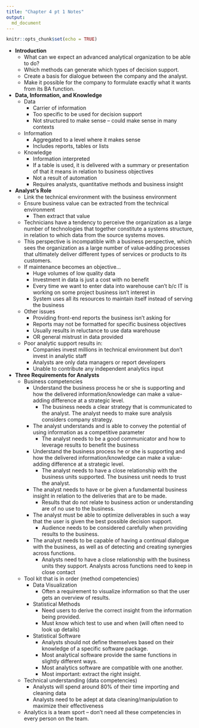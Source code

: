 ```yaml
---
title: "Chapter 4 pt 1 Notes"
output:
  md_document
---
```


```r
knitr::opts_chunk$set(echo = TRUE)
```

* **Introduction**
    * What can we expect an advanced analytical organization to be able to do?
    * Which methods can generate which types of decision support.
    * Create a basis for dialogue between the company and the analyst.
    * Make it possible for the company to formulate exactly what it wants from its BA function.
* **Data, Information, and Knowledge**
    * Data
        * Carrier of information
        * Too specific to be used for decision support
        * Not structured to make sense – could make sense in many contexts
    * Information
        * Aggregated to a level where it makes sense
        * Includes reports, tables or lists
    * Knowledge
        * Information interpreted
        * If a table is used, it is delivered with a summary or presentation of that it means in relation to business objectives
        * Not a result of automation
        * Requires analysts, quantitative methods and business insight
* **Analyst's Role**
    * Link the technical environment with the business environment
    * Ensure business value can be extracted from the technical environment
        * Then extract that value
    * Technicians have a tendency to perceive the organization as a large number of technologies that together constitute a systems structure, in relation to which data from the source systems moves.
    * This perspective is incompatible with a business perspective, which sees the organization as a large number of value‐adding processes that ultimately deliver different types of services or products to its customers.
    * If maintenance becomes an objective...
        * Huge volumes of low quality data
        * Investment in data is just a cost with no benefit
        * Every time we want to enter data into warehouse can’t b/c IT is working on some project business isn’t interest in
        * System uses all its resources to maintain itself instead of serving the business
    * Other issues
        * Providing front-end reports the business isn’t asking for
        * Reports may not be formatted for specific business objectives
        * Usually results in reluctance to use data warehouse
        * OR general mistrust in data provided
    * Poor analytic support results in:
        * Companies invest millions in technical environment but don’t invest in analytic staff
        * Analysts are only data managers or report developers
        * Unable to contribute any independent analytics input
* **Three Requirements for Analysts**
	* Business competencies
		* Understand the business process he or she is supporting and how the delivered information/knowledge can make a value-adding difference at a strategic level.
			* The business needs a clear strategy that is communicated to the analyst. The analyst needs to make sure analysis considers company strategy.
		* The analyst understands and is able to convey the potential of using information as a competitive parameter
			* The analyst needs to be a good communicator and how to leverage results to benefit the business
		* Understand the business process he or she is supporting and how the delivered information/knowledge can make a value-adding difference at a strategic level.
			* The analyst needs to have a close relationship with the business units supported. The business unit needs to trust the analyst.
		* The analyst needs to have or be given a fundamental business insight in relation to the deliveries that are to be made.
			* Results that do not relate to business action or understanding are of no use to the business.
		* The analyst must be able to optimize deliverables in such a way that the user is given the best possible decision support.
			* Audience needs to be considered carefully when providing results to the business.
		* The analyst needs to be capable of having a continual dialogue with the business, as well as of detecting and creating synergies across functions.
			* Analysts need to have a close relationship with the business units they support. Analysts across functions need to keep in close contact
	* Tool kit that is in order (method competencies)
		* Data Visualization
			* Often a requirement to visualize information so that the user gets an overview of results.
		* Statistical Methods
			* Need users to derive the correct insight from the information being provided.
			* Must know which test to use and when (will often need to look up details)
		* Statistical Software
			* Analysts should not define themselves based on their knowledge of a specific software package.
			* Most analytical software provide the same functions in slightly different ways.
			* Most analytics software are compatible with one another.
			* Most important: extract the right insight. 
	* Technical understanding (data competencies)
		* Analysts will spend around 80% of their time importing and cleaning data
		* Analysts need to be adept at data cleaning/manipulation to maximize their effectiveness
	* Analytics is a team sport -- don't need all these competencies in every person on the team.


